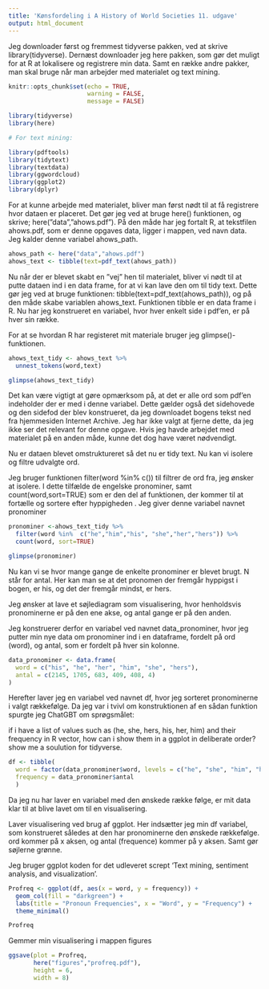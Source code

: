 ---
title: 'Kønsfordeling i A History of World Societies 11. udgave'
output: html_document
---
Jeg downloader først og fremmest tidyverse pakken, ved at skrive library(tidyverse). Dernæst downloader jeg here pakken, som gør det muligt for at R at lokalisere og registrere min data. Samt en række andre pakker, man skal bruge når man arbejder med materialet og text mining. 

```{r setup, include=FALSE}
knitr::opts_chunk$set(echo = TRUE,
                      warning = FALSE,
                      message = FALSE)

library(tidyverse)
library(here) 

# For text mining:

library(pdftools)
library(tidytext)
library(textdata) 
library(ggwordcloud)
library(ggplot2)
library(dplyr)
```

For at kunne arbejde med materialet, bliver man først nødt til at få registrere hvor dataen er placeret. Det gør jeg ved at bruge here() funktionen, og skrive; here(”data”,”ahows.pdf”). På den måde har jeg fortalt R, at tekstfilen ahows.pdf, som er denne opgaves data, ligger i mappen, ved navn data.  Jeg kalder denne variabel ahows_path. 

```{r get-document}
ahows_path <- here("data","ahows.pdf") 
ahows_text <- tibble(text=pdf_text(ahows_path)) 
```

Nu når der er blevet skabt en ”vej” hen til materialet, bliver vi nødt til at putte dataen ind i en data frame, for at vi kan lave den om til tidy text. Dette gør jeg ved at bruge funktionen: tibble(text=pdf_text(ahows_path)), og på den måde skabe variablen ahows_text. Funktionen tibble er en data frame i R.  Nu har jeg konstrueret en variabel, hvor hver enkelt side i pdf’en, er på hver sin række. 

For at se hvordan R har registeret mit materiale bruger jeg glimpse()-funktionen. 

```{r single-page}
ahows_text_tidy <- ahows_text %>% 
  unnest_tokens(word,text)

glimpse(ahows_text_tidy)
```
Det kan være vigtigt at gøre opmærksom på, at det er alle ord som pdf’en indeholder der er med i denne variabel. Dette gælder også det sidehovede og den sidefod der blev konstrueret, da jeg downloadet bogens tekst ned fra hjemmesiden Internet Archive. Jeg har ikke valgt at fjerne dette, da jeg ikke ser det relevant for denne opgave. Hvis jeg havde arbejdet med materialet på en anden måde, kunne det dog have været nødvendigt. 

Nu er dataen blevet omstruktureret så det nu er tidy text. Nu kan vi isolere og filtre udvalgte ord.

Jeg bruger funktionen filter(word %in% c()) til filtrer de ord fra, jeg ønsker at isolere. I dette tilfælde de engelske pronominer, samt count(word,sort=TRUE) som er den del af funktionen, der kommer til at fortælle og sortere efter hyppigheden . Jeg giver denne variabel navnet pronominer

```{r}
pronominer <-ahows_text_tidy %>% 
  filter(word %in%  c("he","him","his", "she","her","hers")) %>% 
  count(word, sort=TRUE)

glimpse(pronominer)

```
Nu kan vi se hvor mange gange de enkelte pronominer er blevet brugt. N står for antal. Her kan man se at det pronomen der fremgår hyppigst i bogen, er his, og det der fremgår mindst, er hers. 

Jeg ønsker at lave et søjlediagram som visualisering, hvor henholdsvis pronominerne er på den ene akse, og antal gange er på den anden. 

Jeg konstruerer derfor en variabel ved navnet data_pronominer, hvor jeg putter min nye data om pronominer ind i en dataframe, fordelt på ord (word), og antal, som er fordelt på hver sin kolonne.   

```{r}
data_pronominer <- data.frame(
  word = c("his", "he", "her", "him", "she", "hers"),
  antal = c(2145, 1705, 683, 409, 408, 4)
)
```

Herefter laver jeg en variabel ved navnet df, hvor jeg sorteret pronominerne i valgt rækkefølge. Da jeg var i tvivl om konstruktionen af en sådan funktion spurgte jeg ChatGBT om sprøgsmålet:  

if i have a list of values such as (he, she, hers, his, her, him) and their frequency in R vector, how can i show them  in a ggplot in deliberate order? show me a soulution for tidyverse. 

```{r}
df <- tibble(
  word = factor(data_pronominer$word, levels = c("he", "she", "him", "her", "his", "hers")),  
  frequency = data_pronominer$antal
  )

```

Da jeg nu har laver en variabel med den ønskede række følge, er mit data klar til at blive lavet om til en visualisering. 

Laver visualisering ved brug af ggplot. Her indsætter jeg min df variabel, som konstrueret således at den har pronominerne den ønskede rækkefølge. ord kommer på x aksen, og antal (frequence) kommer på y aksen.  Samt gør søjlerne grønne.

Jeg bruger ggplot koden for det udleveret scrept  'Text mining, sentiment analysis, and visualization'.


```{r}

Profreq <- ggplot(df, aes(x = word, y = frequency)) +
  geom_col(fill = "darkgreen") +
  labs(title = "Pronoun Frequencies", x = "Word", y = "Frequency") +
  theme_minimal()

Profreq
```

Gemmer min visualisering i mappen figures  

```{r}
ggsave(plot = Profreq, 
       here("figures","profreq.pdf"), 
       height = 6, 
       width = 8)
``` 

